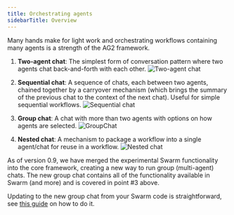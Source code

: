 ```yaml
---
title: Orchestrating agents
sidebarTitle: Overview
---
```


Many hands make for light work and orchestrating workflows containing many agents is a strength of the AG2 framework.

1. **Two-agent chat**: The simplest form of conversation pattern where two agents chat back-and-forth with each other.
![Two-agent chat](../assets/two_agent_chat.png)

2. **Sequential chat**: A sequence of chats, each between two agents, chained together by a carryover mechanism (which brings the summary of the previous chat to the context of the next chat). Useful for simple sequential workflows.
![Sequential chat](../assets/sequential-orchestration.png)

3. **Group chat**: A chat with more than two agents with options on how agents are selected.
![GroupChat](../assets/two_agent_chat.png)

4. **Nested chat**: A mechanism to package a workflow into a single agent/chat for reuse in a workflow.
![Nested chat](../assets/nested-chats-process.png)


<Warning>
As of version 0.9, we have merged the experimental Swarm functionality into the core framework, creating a new way to run group (multi-agent) chats. The new group chat contains all of the functionality available in Swarm (and more) and is covered in point #3 above.

Updating to the new group chat from your Swarm code is straightforward, see [this guide](/docs/user-guide/advanced-concepts/orchestration/swarm/deprecation) on how to do it.
</Warning>
 